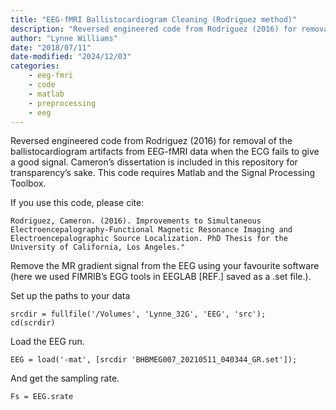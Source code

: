 ```yaml
---
title: "EEG-fMRI Ballistocardiogram Cleaning (Rodriguez method)"
description: "Reversed engineered code from Rodriguez (2016) for removal of the ballistocardiogram artifacts from EEG-fMRI data when the ECG fails to give a good signal. Cameron's dissertation is included in this repository for transparency's sake. This code requires Matlab and the Signal Processing Toolbox."
author: "Lynne Williams"
date: "2018/07/11"
date-modified: "2024/12/03"
categories:
    - eeg-fmri
    - code
    - matlab
    - preprocessing
    - eeg
---
```


Reversed engineered code from Rodriguez (2016) for removal of the ballistocardiogram artifacts from EEG-fMRI data when the ECG fails to give a good signal. Cameron's dissertation is included in this repository for transparency's sake. This code requires Matlab and the Signal Processing Toolbox.

If you use this code, please cite:

    Rodriguez, Cameron. (2016). Improvements to Simultaneous Electroencepalography-Functional Magnetic Resonance Imaging and Electroencepalographic Source Localization. PhD Thesis for the University of California, Los Angeles."

Remove the MR gradient signal from the EEG using your favourite software (here we used FIMRIB's EGG tools in EEGLAB [REF.] saved as a .set file.).

Set up the paths to your data

```
srcdir = fullfile('/Volumes', 'Lynne_32G', 'EEG', 'src');
cd(scrdir)
```
Load the EEG run.

```
EEG = load('-mat', [srcdir 'BHBMEG007_20210511_040344_GR.set']);
```

And get the sampling rate.

```
Fs = EEG.srate
```

